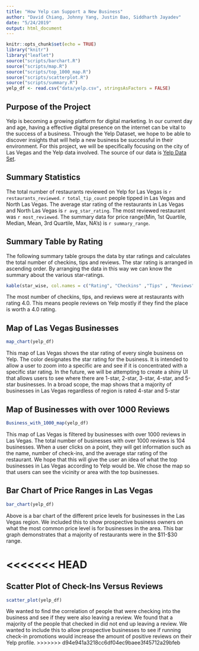 ```yaml
---
title: "How Yelp can Support a New Business"
author: "David Chiang, Johnny Yang, Justin Bao, Siddharth Jayadev"
date: "5/24/2019"
output: html_document
---
```


```r
knitr::opts_chunk$set(echo = TRUE)
library("knitr")
library("leaflet")
source("scripts/barchart.R")
source("scripts/map.R")
source("scripts/top_1000_map.R")
source("scripts/scatterplot.R")
source("scripts/summary.R")
yelp_df <- read.csv("data/yelp.csv", stringsAsFactors = FALSE)
```

## Purpose of the Project
Yelp is becoming a growing platform for digital marketing. In our current day
and age, having a effective digital presence on the internet can be vital to the
success of a business. Through the Yelp Dataset, we hope to be able to discover
insights that will help a new business be successful in their environment. For 
this project, we will be specifically focusing on the city of Las Vegas and the 
Yelp data involved. The source of our data is
[Yelp Data Set](https://www.yelp.com/dataset/challenge).

## Summary Statistics 
The total number of restaurants reviewed on Yelp for Las Vegas is `r restaurants_reviewed`. `r total_tip_count` people tipped in Las Vegas and North Las Vegas. The average star rating of the restaurants in Las Vegas and North Las Vegas is `r avg_star_rating`. The most reviewed restaurant was `r most_reviewed`. The summary data for price range(Min, 1st Quartile, Median, Mean, 3rd Quartile, Max, NA's) is `r summary_range`.

## Summary Table by Rating

The following summary table groups the data by star ratings and calculates the total number of checkins, tips and reviews. The star rating is arranged in ascending order. By arranging the data in this way we can know the summary about the various star-ratings.

```r
kable(star_wise, col.names = c("Rating", "Checkins" ,"Tips" , "Reviews"))
```

The most number of checkins, tips, and reviews were at restaurants with rating 4.0. This means people reviews on Yelp mostly if they find the place is worth a 4.0 rating.

## Map of Las Vegas Businesses
```r
map_chart(yelp_df)
```
This map of Las Vegas shows the star rating of every single business on Yelp.
The color designates the star rating for the business. It is intended to allow 
a user to zoom into a specific are and see if it is concentrated with a specific star rating. In the future, we will be attempting to create a shiny UI that 
allows users to see where there are 1-star, 2-star, 3-star, 4-star, and 5-star businesses. In a broad scope, the map shows that a majority of businesses in 
Las Vegas regardless of region is rated 4-star and 5-star

## Map of Businesses with over 1000 Reviews
```r
Business_with_1000_map(yelp_df)
```
This map of Las Vegas is filtered by businesses with over 1000 reviews in
Las Vegas. The total number of businesses with over 1000 reviews is 
104 businesses. When a user clicks on a point, they will get information such as 
the name, number of check-ins, and the average star rating of the restaurant. 
We hope that this will give the user an idea of what the top businesses in 
Las Vegas according to Yelp would be.  We chose the map so that users can see the vicinity or area with the top businesses. 

## Bar Chart of Price Ranges in Las Vegas
```r
bar_chart(yelp_df)
```

Above is a bar chart of the different price levels for businesses in the Las
Vegas region. We included this to show prospective business owners on what 
the most common price level is for businesses in the area. This bar graph 
demonstrates that a majority of restaurants were in the $11-$30 range.

<<<<<<< HEAD
=======
## Scatter Plot of Check-Ins Versus Reviews
```r
scatter_plot(yelp_df)
```

We wanted to find the correlation of people that were checking into the business
and see if they were also leaving a review. We found that a majority of the
people that checked in did not end up leaving a review. We wanted to include 
this to allow prospective businesses to see if running check-in promotions 
would increase the amount of positive reviews on their Yelp profile.
>>>>>>> d94e941a3218cc6df04ec9baee3f45712a29bfeb


